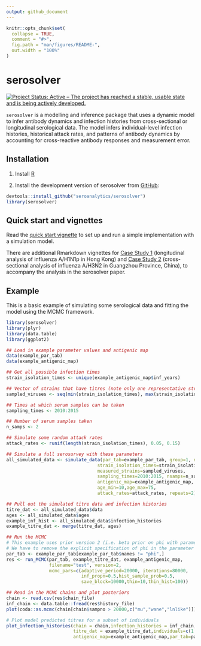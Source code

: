 ```yaml
---
output: github_document
---
```


<!-- README.md is generated from README.Rmd. Please edit that file -->

```r
knitr::opts_chunk$set(
  collapse = TRUE,
  comment = "#>",
  fig.path = "man/figures/README-",
  out.width = "100%"
)
```
# serosolver

[![Project Status: Active – The project has reached a stable, usable state and is being actively developed.](https://www.repostatus.org/badges/latest/active.svg)](https://www.repostatus.org/#active)


`serosolver` is a modelling and inference package that uses a dynamic model to infer antibody dynamics and infection histories from cross-sectional or longitudinal serological data. The model infers individual-level infection histories, historical attack rates, and patterns of antibody dynamics by accounting for cross-reactive antibody responses and measurement error.

## Installation
1. Install [R][r-project]

2. Install the development version of serosolver from [GitHub](https://github.com/seroanalytics/serosolver):

```r
devtools::install_github("seroanalytics/serosolver")
library(serosolver)
```
## Quick start and vignettes

Read the [quick start vignette][vignette-doc] to set up and run a simple implementation with a simulation model.

There are additional Rmarkdown vignettes for [Case Study 1][c1-vignette-doc] (longitudinal analysis of influenza A/H1N1p in Hong Kong) and [Case Study 2][c2-vignette-doc] (cross-sectional analysis of influenza A/H3N2 in Guangzhou Province, China), to accompany the analysis in the serosolver paper.

[r-project]: http://cran.r-project.org
[vignette-doc]: https://seroanalytics.github.io/serosolver/articles/serosolver-quick_start_guide.html
[c1-vignette-doc]: https://seroanalytics.github.io/serosolver/articles/cs1_vignette.html
[c2-vignette-doc]: https://seroanalytics.github.io/serosolver/articles/cs2_vignette.html

## Example

This is a basic example of simulating some serological data and fitting the model using the MCMC framework.

```r
library(serosolver)
library(plyr)
library(data.table)
library(ggplot2)

## Load in example parameter values and antigenic map
data(example_par_tab)
data(example_antigenic_map)

## Get all possible infection times
strain_isolation_times <- unique(example_antigenic_map$inf_years)

## Vector of strains that have titres (note only one representative strain per time)
sampled_viruses <- seq(min(strain_isolation_times), max(strain_isolation_times), by=2)

## Times at which serum samples can be taken
sampling_times <- 2010:2015

## Number of serum samples taken
n_samps <- 2

## Simulate some random attack rates
attack_rates <- runif(length(strain_isolation_times), 0.05, 0.15)

## Simulate a full serosurvey with these parameters
all_simulated_data <- simulate_data(par_tab=example_par_tab, group=1, n_indiv=50,
                                  strain_isolation_times=strain_isolation_times,
                                  measured_strains=sampled_viruses,
                                  sampling_times=2010:2015, nsamps=n_samps,
                                  antigenic_map=example_antigenic_map,
                                  age_min=10,age_max=75,
                                  attack_rates=attack_rates, repeats=2)

## Pull out the simulated titre data and infection histories
titre_dat <- all_simulated_data$data
ages <- all_simulated_data$ages
example_inf_hist <- all_simulated_data$infection_histories
example_titre_dat <- merge(titre_dat, ages)

## Run the MCMC
# This example uses prior version 2 (i.e. beta prior on phi with parameters alpha, beta)
# We have to remove the explicit specification of phi in the parameter table
par_tab <- example_par_tab[example_par_tab$names != "phi",]
res <- run_MCMC(par_tab, example_titre_dat, example_antigenic_map, 
                filename="test", version=2,
                mcmc_pars=c(adaptive_period=20000, iterations=80000, 
                            inf_propn=0.5,hist_sample_prob=0.5,
                            save_block=10000,thin=10,thin_hist=100))

## Read in the MCMC chains and plot posteriors
chain <- read.csv(res$chain_file)
inf_chain <- data.table::fread(res$history_file)
plot(coda::as.mcmc(chain[chain$sampno > 20000,c("mu","wane","lnlike")]))

# Plot model predicted titres for a subset of individuals
plot_infection_histories(chain = chain,infection_histories = inf_chain,
                         titre_dat = example_titre_dat,individuals=c(1:4),
                         antigenic_map=example_antigenic_map,par_tab=par_tab)

```
